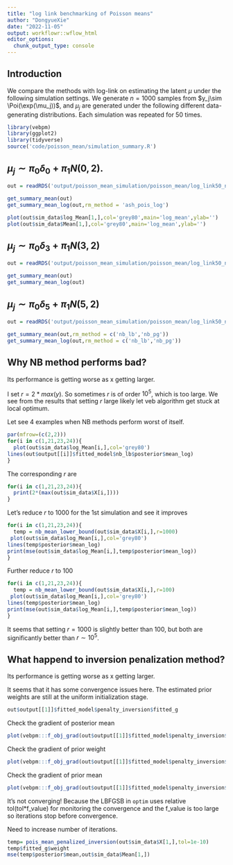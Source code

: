 ```yaml
---
title: "log link benchmarking of Poisson means"
author: "DongyueXie"
date: "2022-11-05"
output: workflowr::wflow_html
editor_options:
  chunk_output_type: console
---
```


## Introduction

We compare the methods with log-link on estimating the latent $\mu$ under the following simulation settings. We generate $n=1000$ samples from $y_j\sim \Poi(\exp(\mu_j))$, and $\mu_j$ are generated under the following different data-generating distributions. Each simulation was repeated for 50 times.

```r
library(vebpm)
library(ggplot2)
library(tidyverse)
source('code/poisson_mean/simulation_summary.R')
```

## $\mu_j \sim \pi_0\delta_0 + \pi_1N(0,2)$.

```r
out = readRDS('output/poisson_mean_simulation/poisson_mean/log_link50_n_1000_priormean_0_priorvar1_2.rds')
```

```r
get_summary_mean(out)
get_summary_mean_log(out,rm_method = 'ash_pois_log')
```

```r
plot(out$sim_data$log_Mean[1,],col='grey80',main='log_mean',ylab='')
plot(out$sim_data$Mean[1,],col='grey80',main='log_mean',ylab='')
```

## $\mu_j \sim \pi_0\delta_3 + \pi_1N(3,2)$

```r
out = readRDS('output/poisson_mean_simulation/poisson_mean/log_link50_n_1000_priormean_3_priorvar1_2.rds')
```

```r
get_summary_mean(out)
get_summary_mean_log(out)
```

## $\mu_j \sim \pi_0\delta_5 + \pi_1N(5,2)$

```r
out = readRDS('output/poisson_mean_simulation/poisson_mean/log_link50_n_1000_priormean_5_priorvar1_2.rds')
```

```r
get_summary_mean(out,rm_method = c('nb_lb','nb_pg'))
get_summary_mean_log(out,rm_method = c('nb_lb','nb_pg'))
```


## Why NB method performs bad?

Its performance is getting worse as x getting larger.

I set $r = 2*max(y)$. So sometimes $r$ is of order $10^5$, which is too large. We see from the results that setting $r$ large likely let veb algorithm get stuck at local optimum.

Let see 4 examples when NB methods perform worst of itself.

```r
par(mfrow=(c(2,2)))
for(i in c(1,21,23,24)){
  plot(out$sim_data$log_Mean[i,],col='grey80')
lines(out$output[[i]]$fitted_model$nb_lb$posterior$mean_log)
}
```

The corresponding $r$ are 

```r
for(i in c(1,21,23,24)){
  print(2*(max(out$sim_data$X[i,])))
}
```

Let's reduce $r$ to 1000 for the 1st simulation and see it improves

```r
for(i in c(1,21,23,24)){
  temp = nb_mean_lower_bound(out$sim_data$X[i,],r=1000)
 plot(out$sim_data$log_Mean[i,],col='grey80')
lines(temp$posterior$mean_log)
print(mse(out$sim_data$log_Mean[i,],temp$posterior$mean_log))
}
```

Further reduce $r$ to 100

```r
for(i in c(1,21,23,24)){
  temp = nb_mean_lower_bound(out$sim_data$X[i,],r=100)
 plot(out$sim_data$log_Mean[i,],col='grey80')
lines(temp$posterior$mean_log)
print(mse(out$sim_data$log_Mean[i,],temp$posterior$mean_log))
}
```


It seems that setting $r=1000$ is slightly better than $100$, but both are significantly better than $r\sim10^5$. 

## What happend to inversion penalization method?

Its performance is getting worse as x getting larger.

It seems that it has some convergence issues here. The estimated prior weights are still at the uniform initialization stage.

```r
out$output[[1]]$fitted_model$penalty_inversion$fitted_g
```

Check the gradient of posterior mean

```r
plot(vebpm:::f_obj_grad(out$output[[1]]$fitted_model$penalty_inversion$fit$optim_fit$par,out$sim_data$X[1,],out$output[[1]]$fitted_model$penalty_inversion$fitted_g$sd)[1:1000],ylab='gradient')
```

Check the gradient of prior weight

```r
plot(vebpm:::f_obj_grad(out$output[[1]]$fitted_model$penalty_inversion$fit$optim_fit$par,out$sim_data$X[1,],out$output[[1]]$fitted_model$penalty_inversion$fitted_g$sd)[1001:1032],ylab='gradient')
```

Check the gradient of prior mean

```r
plot(vebpm:::f_obj_grad(out$output[[1]]$fitted_model$penalty_inversion$fit$optim_fit$par,out$sim_data$X[1,],out$output[[1]]$fitted_model$penalty_inversion$fitted_g$sd)[1033],ylab='gradient')
```

It's not converging! Because the LBFGSB in `optim` uses relative tol(tol*f_value) for monitoring the convergence and the f_value is too large so iterations stop before convergence.

Need to increase number of iterations. 

```r
temp= pois_mean_penalized_inversion(out$sim_data$X[1,],tol=1e-10)
temp$fitted_g$weight
mse(temp$posterior$mean,out$sim_data$Mean[1,])
```

